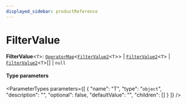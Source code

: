```yaml
---
displayed_sidebar: productReference
---
```



# FilterValue

 **FilterValue**<`T`\>: [`OperatorMap`](OperatorMap.mdx)<[`FilterValue2`](FilterValue2.mdx)<`T`\>\> \| [`FilterValue2`](FilterValue2.mdx)<`T`\> \| [`FilterValue2`](FilterValue2.mdx)<`T`\>[] \| ``null``

#### Type parameters

<ParameterTypes parameters={[
  {
    "name": "T",
    "type": "`object`",
    "description": "",
    "optional": false,
    "defaultValue": "",
    "children": []
  }
]} />
